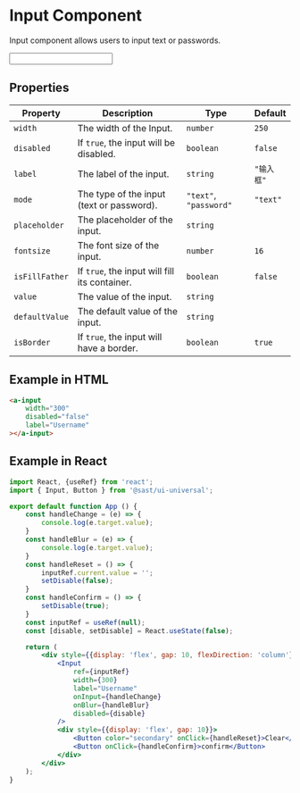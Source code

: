 

# Input Component

Input component allows users to input text or passwords.

<Wraper>
    <Input label='input test' />
</Wraper>

## Properties

| Property         | Description                                   | Type                                                    | Default |
|------------------|-----------------------------------------------|---------------------------------------------------------|---------|
| `width`          | The width of the Input.                      | `number`                                                | `250`   |
| `disabled`       | If `true`, the input will be disabled.       | `boolean`                                               | `false` |
| `label`          | The label of the input.                      | `string`                                                | `"输入框"` |
| `mode`           | The type of the input (text or password).    | `"text"`, `"password"`                                  | `"text"` |
| `placeholder`    | The placeholder of the input.                | `string`                                                |  |
| `fontsize`       | The font size of the input.                  | `number`                                                | `16`    |
| `isFillFather`   | If `true`, the input will fill its container.| `boolean`                                               | `false` |
| `value`          | The value of the input.                      | `string`                                                |     |
| `defaultValue`   | The default value of the input.              | `string`                                                |  |
| `isBorder`       | If `true`, the input will have a border.     | `boolean`                                               | `true`  |

## Example in HTML
```html
<a-input
    width="300"
    disabled="false"
    label="Username"
></a-input>
```

## Example in React

```jsx
import React, {useRef} from 'react';
import { Input, Button } from '@sast/ui-universal';

export default function App () {
    const handleChange = (e) => {
        console.log(e.target.value);
    }
    const handleBlur = (e) => {
        console.log(e.target.value);
    }
    const handleReset = () => {
        inputRef.current.value = '';
        setDisable(false);
    }
    const handleConfirm = () => {
        setDisable(true);
    }
    const inputRef = useRef(null);
    const [disable, setDisable] = React.useState(false);

    return (
        <div style={{display: 'flex', gap: 10, flexDirection: 'column'}}>
            <Input
                ref={inputRef}
                width={300}
                label="Username"
                onInput={handleChange}
                onBlur={handleBlur}
                disabled={disable}
            />
            <div style={{display: 'flex', gap: 10}}>
                <Button color="secondary" onClick={handleReset}>Clear</Button>
                <Button onClick={handleConfirm}>confirm</Button>
            </div>
        </div>
    );
}
```